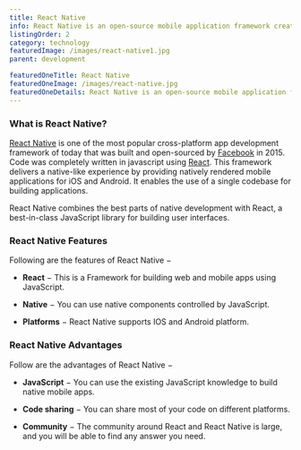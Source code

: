 ```yaml
---
title: React Native
info: React Native is an open-source mobile application framework created by Facebook, Inc. It is used to develop applications for Android, Android TV, iOS, macOS, tvOS, Web,           Windows and UWP by enabling developers to use React's framework along with native platform capabilities.
listingOrder: 2
category: technology
featuredImage: /images/react-native1.jpg
parent: development

featuredOneTitle: React Native
featuredOneImage: /images/react-native.jpg
featuredOneDetails: React Native is an open-source mobile application framework created by Facebook, Inc. It is used to develop applications for Android, Android TV, iOS, macOS,     tvOS, Web, Windows and UWP by enabling developers to use React's framework along with native platform capabilities.
---
```


### What is React Native?

[React Native](https://reactnative.dev/) is one of the most popular cross-platform app development framework of today that was built and open-sourced by [Facebook](https://www.facebook.com/) in 2015. Code was completely written in javascript using [React](https://reactjs.org/). This framework delivers a native-like experience by providing natively rendered mobile applications for iOS and Android. It enables the use of a single codebase for building applications.

React Native combines the best parts of native development with React, a best-in-class JavaScript library for building user interfaces.

### React Native Features

Following are the features of React Native −

- **React** − This is a Framework for building web and mobile apps using JavaScript.

- **Native** − You can use native components controlled by JavaScript.

- **Platforms** − React Native supports IOS and Android platform.

### React Native Advantages

Follow are the advantages of React Native −

- **JavaScript** − You can use the existing JavaScript knowledge to build native mobile apps.

- **Code sharing** − You can share most of your code on different platforms.

- **Community** − The community around React and React Native is large, and you will be able to find any answer you need.
